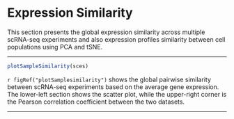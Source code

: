 # Expression Similarity

This section presents the global expression similarity across multiple scRNA-seq experiments and also expression profiles similarity between cell populations using PCA and tSNE.

<hr>

```r
plotSampleSimilarity(sces)
```

`r figRef("plotSamplesimilarity")` shows the global pairwise similarity between scRNA-seq experiments based on the average gene expression. The lower-left section shows the scatter plot, while the upper-right corner is the Pearson correlation coefficient between the two datasets.

<hr>
